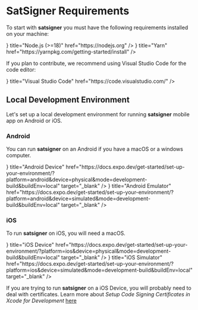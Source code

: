 
# SatSigner Requirements

To start with **satsigner** you must have the following requirements installed on your machine:

<Cards>
  <Card
    icon={
      <svg xmlns="http://www.w3.org/2000/svg" viewBox="0 0 24 24">
        <path
          fill="green"
          d="M12 1.85c-.27 0-.55.07-.78.2l-7.44 4.3c-.48.28-.78.8-.78 1.36v8.58c0 .56.3 1.08.78 1.36l1.95 1.12c.95.46 1.27.47 1.71.47c1.4 0 2.21-.85 2.21-2.33V8.44c0-.12-.1-.22-.22-.22H8.5c-.13 0-.23.1-.23.22v8.47c0 .66-.68 1.31-1.77.76L4.45 16.5a.26.26 0 0 1-.11-.21V7.71c0-.09.04-.17.11-.21l7.44-4.29c.06-.04.16-.04.22 0l7.44 4.29c.07.04.11.12.11.21v8.58c0 .08-.04.16-.11.21l-7.44 4.29c-.06.04-.16.04-.23 0L10 19.65c-.08-.03-.16-.04-.21-.01c-.53.3-.63.36-1.12.51c-.12.04-.31.11.07.32l2.48 1.47q.36.21.78.21t.78-.21l7.44-4.29c.48-.28.78-.8.78-1.36V7.71c0-.56-.3-1.08-.78-1.36l-7.44-4.3c-.23-.13-.5-.2-.78-.2M14 8c-2.12 0-3.39.89-3.39 2.39c0 1.61 1.26 2.08 3.3 2.28c2.43.24 2.62.6 2.62 1.08c0 .83-.67 1.18-2.23 1.18c-1.98 0-2.4-.49-2.55-1.47a.226.226 0 0 0-.22-.18h-.96c-.12 0-.21.09-.21.22c0 1.24.68 2.74 3.94 2.74c2.35 0 3.7-.93 3.7-2.55c0-1.61-1.08-2.03-3.37-2.34c-2.31-.3-2.54-.46-2.54-1c0-.45.2-1.05 1.91-1.05c1.5 0 2.09.33 2.32 1.36c.02.1.11.17.21.17h.97c.05 0 .11-.02.15-.07c.04-.04.07-.1.05-.16C17.56 8.82 16.38 8 14 8"
        />
      </svg>
    }
    title="Node.js (>=18)"
    href="https://nodejs.org"
  />
  <Card
    icon={
      <svg xmlns="http://www.w3.org/2000/svg" viewBox="0 0 24 24">
        <g fill="none">
          <g fill="purple" clip-path="url(#akarIconsYarnFill0)">
            <path
              fill-rule="evenodd"
              d="M23.994 11.675C23.825 5.23 18.561.013 12.004 0C5.21-.005-.3 5.668.013 12.556c.28 6.216 5.344 11.296 11.71 11.441c6.81.157 12.449-5.4 12.271-12.322M7.92 7.525c-.145.28-.258.575-.336.879c-.025.018-.02.05-.032.073c0 .05 0 .1-.014.147v.328c.017.05.012.1.017.15c.029.065-.019.146.054.198c.088.3.187.594.347.861c.05.084.042.129-.031.194a5.17 5.17 0 0 0-.987 1.183c-.472.802-.648 1.679-.648 2.6a.323.323 0 0 1-.016.104a.275.275 0 0 1-.062.105c-.609.667-.936 1.427-.786 2.348c.076.467.212.91.49 1.298a.395.395 0 0 1 .089.273c-.018.404.144.732.488.939c.58.351 1.207.477 1.875.328a.735.735 0 0 0 .133-.052c.068-.032.137-.063.198-.053c.068.01.128.063.189.115c.035.03.07.06.107.084c.381.228.809.286 1.238.267c1.044-.044 2.085-.107 3.121-.252c.342-.047.67-.133.95-.343a.64.64 0 0 1 .198-.1c1.049-.346 2.052-.798 2.967-1.406c.555-.364 1.137-.662 1.794-.808c.359-.078.62-.315.78-.648c.408-.844-.217-1.79-1.19-1.799c-.658-.005-1.263.2-1.843.49a8.696 8.696 0 0 0-.615.352c-.19.115-.38.231-.579.333l-.029.017c-.04.024-.083.049-.136.046v-.1c.052-1.395-.401-2.607-1.328-3.646c-.056-.062-.046-.102-.005-.162a6.753 6.753 0 0 0 .831-1.6c.344-.973.413-1.972.308-2.987c-.05-.489-.15-.966-.356-1.417c-.18-.385-.515-.567-.93-.474c-.111.023-.149-.01-.194-.102a4.747 4.747 0 0 0-.468-.817a.886.886 0 0 0-.685-.36c-.444-.025-.75.216-1.008.539a3.29 3.29 0 0 0-.458.805c-.036.087-.08.136-.15.162a.382.382 0 0 1-.094.02a3.28 3.28 0 0 0-2.014.97a1.34 1.34 0 0 1-.543.349c-.293.097-.496.299-.637.57"
              clip-rule="evenodd"
            />
            <path d="M14.947 15.813c0 .242-.056.478-.086.713c-.026.207-.005.231.205.195c.472-.082.9-.28 1.311-.515c.441-.251.861-.537 1.332-.726a3.013 3.013 0 0 1 1.134-.243c.343 0 .582.186.624.48c.04.272-.11.533-.384.59c-.781.166-1.456.551-2.113.98c-.882.569-1.842.98-2.841 1.295c-.037.01-.085.019-.108.041c-.236.25-.548.292-.863.333c-.884.116-1.773.168-2.665.22a3.049 3.049 0 0 1-.77-.026c-.41-.08-.583-.233-.645-.57c-.056-.301.086-.587.388-.784l.116-.073a1.306 1.306 0 0 1-.398-.364c-.05-.069-.076-.026-.092.031l-.15.57c-.034.126-.076.25-.129.37c-.152.348-.43.516-.797.55a1.976 1.976 0 0 1-1.065-.215c-.23-.113-.299-.283-.223-.533c.04-.134.116-.25.207-.391c-.317.063-.456-.121-.566-.344a2.374 2.374 0 0 1-.231-1.54c.081-.424.33-.77.63-1.069c.175-.175.228-.344.223-.59c-.04-1.425.498-2.595 1.605-3.499c.097-.081.195-.165.297-.239c.063-.044.07-.073.018-.138c-.286-.36-.509-.75-.61-1.204c-.117-.511.057-.955.314-1.38a.299.299 0 0 1 .158-.11c.323-.116.595-.291.842-.538c.555-.555 1.243-.81 2.03-.776c.1.005.144-.024.175-.118a4.41 4.41 0 0 1 .461-.98a1.26 1.26 0 0 1 .26-.31c.194-.16.36-.137.49.076c.242.386.428.8.616 1.215c.048.105.084.142.194.07a2.03 2.03 0 0 1 .417-.189c.116-.04.184-.013.234.108c.147.354.226.724.27 1.104c.013.105.037.207.024.312c-.008.228.003.457.005.688c0 .102-.036.205-.005.309c-.023.624-.189 1.214-.43 1.786c-.225.535-.553 1.01-.881 1.485c-.129.183-.126.186.042.336c.818.737 1.27 1.663 1.42 2.743c.006.042.004.087.004.131c-.034.1.003.197.005.294c.009.148-.025.296 0 .44" />
          </g>
          <defs>
            <clipPath id="akarIconsYarnFill0">
              <path fill="#fff" d="M0 0h24v24H0z" />
            </clipPath>
          </defs>
        </g>
      </svg>
    }
    title="Yarn"
    href="https://yarnpkg.com/getting-started/install"
  />
</Cards>

If you plan to contribute, we recommend using Visual Studio Code for the code editor:

<Cards>
  <Card
    icon={
      <svg xmlns="http://www.w3.org/2000/svg" viewBox="0 0 32 32">
        <path
          fill="#0065a9"
          d="m29.01 5.03l-5.766-2.776a1.74 1.74 0 0 0-1.989.338L2.38 19.8a1.166 1.166 0 0 0-.08 1.647q.037.04.077.077l1.541 1.4a1.165 1.165 0 0 0 1.489.066L28.142 5.75A1.158 1.158 0 0 1 30 6.672v-.067a1.75 1.75 0 0 0-.99-1.575"
        />
        <path
          fill="#007acc"
          d="m29.01 26.97l-5.766 2.777a1.745 1.745 0 0 1-1.989-.338L2.38 12.2a1.166 1.166 0 0 1-.08-1.647q.037-.04.077-.077l1.541-1.4A1.165 1.165 0 0 1 5.41 9.01l22.732 17.24A1.158 1.158 0 0 0 30 25.328v.072a1.75 1.75 0 0 1-.99 1.57"
        />
        <path
          fill="#1f9cf0"
          d="M23.244 29.747a1.745 1.745 0 0 1-1.989-.338A1.025 1.025 0 0 0 23 28.684V3.316a1.024 1.024 0 0 0-1.749-.724a1.74 1.74 0 0 1 1.989-.339l5.765 2.772A1.75 1.75 0 0 1 30 6.6v18.8a1.75 1.75 0 0 1-.991 1.576Z"
        />
      </svg>
    }
    title="Visual Studio Code"
    href="https://code.visualstudio.com/"
  />
</Cards>

## Local Development Environment

Let's set up a local development environment for running **satsigner** mobile app on Android or iOS.

### Android

You can run **satsigner** on an Android if you have a macOS or a windows computer.

<Cards num={2}>
  <Card
    icon={
      <svg xmlns="http://www.w3.org/2000/svg" viewBox="0 0 24 24">
        <path
          fill="green"
          d="M16 1H8C6.34 1 5 2.34 5 4v16c0 1.66 1.34 3 3 3h8c1.66 0 3-1.34 3-3V4c0-1.66-1.34-3-3-3m-2 20h-4v-1h4zm3.25-3H6.75V4h10.5z"
        />
      </svg>
    }
    title="Android Device"
    href="https://docs.expo.dev/get-started/set-up-your-environment/?platform=android&device=physical&mode=development-build&buildEnv=local"
    target="_blank"
  />
  <Card
    icon={
      <svg xmlns="http://www.w3.org/2000/svg" viewBox="0 0 24 24">
        <path
          fill="green"
          d="M1 18q.225-2.675 1.638-4.925T6.4 9.5L4.55 6.3q-.15-.225-.075-.475T4.8 5.45q.2-.125.45-.05t.4.3L7.5 8.9Q9.65 8 12 8t4.5.9l1.85-3.2q.15-.225.4-.3t.45.05q.25.125.325.375t-.075.475L17.6 9.5q2.35 1.325 3.762 3.575T23 18zm6-2.75q.525 0 .888-.363T8.25 14t-.363-.888T7 12.75t-.888.363T5.75 14t.363.888t.887.362m10 0q.525 0 .888-.363T18.25 14t-.363-.888T17 12.75t-.888.363t-.362.887t.363.888t.887.362"
        />
      </svg>
    }
    title="Android Emulator"
    href="https://docs.expo.dev/get-started/set-up-your-environment/?platform=android&device=simulated&mode=development-build&buildEnv=local"
    target="_blank"
  />
</Cards>

### iOS

To run **satsigner** on iOS, you will need a macOS.

<Cards num={2}>
  <Card
    icon={
      <svg xmlns="http://www.w3.org/2000/svg" viewBox="0 0 24 24">
        <path
          fill="dodgerblue"
          d="M15.5 1h-8A2.5 2.5 0 0 0 5 3.5v17A2.5 2.5 0 0 0 7.5 23h8a2.5 2.5 0 0 0 2.5-2.5v-17A2.5 2.5 0 0 0 15.5 1m-4 21c-.83 0-1.5-.67-1.5-1.5s.67-1.5 1.5-1.5s1.5.67 1.5 1.5s-.67 1.5-1.5 1.5m4.5-4H7V4h9z"
        />
      </svg>
    }
    title="iOS Device"
    href="https://docs.expo.dev/get-started/set-up-your-environment/?platform=ios&device=physical&mode=development-build&buildEnv=local"
    target="_blank"
  />
  <Card
    icon={
      <svg xmlns="http://www.w3.org/2000/svg" viewBox="0 0 24 24">
        <path
          fill="dodgerblue"
          d="M4 9V7h2v2zm0 8v-6h2v6zm7 0H9q-.825 0-1.412-.587T7 15V9q0-.825.588-1.412T9 7h2q.825 0 1.413.588T13 9v6q0 .825-.587 1.413T11 17m-2-2h2V9H9zm5 2v-2h4v-2h-2q-.825 0-1.412-.587T14 11V9q0-.825.588-1.412T16 7h4v2h-4v2h2q.825 0 1.413.588T20 13v2q0 .825-.587 1.413T18 17z"
        />
      </svg>
    }
    title="iOS Simulator"
    href="https://docs.expo.dev/get-started/set-up-your-environment/?platform=ios&device=simulated&mode=development-build&buildEnv=local"
    target="_blank"
  />
</Cards>

If you are trying to run **satsigner** on a iOS Device, you will probably need to deal with certificates.
Learn more about _Setup Code Signing Certificates in Xcode for Development_ [here](https://github.com/expo/fyi/blob/main/setup-xcode-signing.md)
